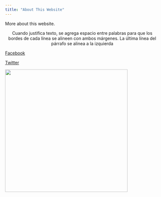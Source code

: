 ---
title: "About This Website"
---

More about this website.

<p align="center">
Cuando justifica texto, se agrega espacio entre palabras para que los bordes de cada línea se alineen con ambos márgenes. La última línea del párrafo se alinea a la izquierda
</p>

[Facebook](https://www.facebook.com/bi.gu.528)

[Twitter](https://twitter.com/laubigu710)

![](pictures/yo.jpg){width=400px}